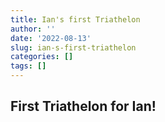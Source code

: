 ```yaml
---
title: Ian's first Triathelon
author: ''
date: '2022-08-13'
slug: ian-s-first-triathelon
categories: []
tags: []
---
```

## First Triathelon for Ian!